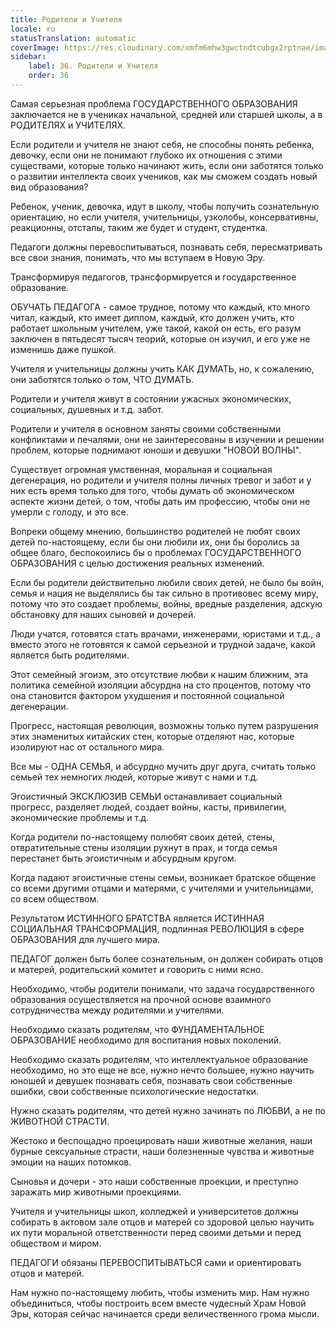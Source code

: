 ```yaml
---
title: Родители и Учителя
locale: ru
statusTranslation: automatic
coverImage: https://res.cloudinary.com/xmfm6mhw3gwctndtcubgx2rptnae/image/upload/v1740337243/small_cover_educacion_fundamental_a051170f1c.webp
sidebar:
    label: 36. Родители и Учителя
    order: 36
---
```

Самая серьезная проблема ГОСУДАРСТВЕННОГО ОБРАЗОВАНИЯ заключается не в учениках начальной, средней или старшей школы, а в РОДИТЕЛЯХ и УЧИТЕЛЯХ.

Если родители и учителя не знают себя, не способны понять ребенка, девочку, если они не понимают глубоко их отношения с этими существами, которые только начинают жить, если они заботятся только о развитии интеллекта своих учеников, как мы сможем создать новый вид образования?

Ребенок, ученик, девочка, идут в школу, чтобы получить сознательную ориентацию, но если учителя, учительницы, узколобы, консервативны, реакционны, отсталы, таким же будет и студент, студентка.

Педагоги должны перевоспитываться, познавать себя, пересматривать все свои знания, понимать, что мы вступаем в Новую Эру.

Трансформируя педагогов, трансформируется и государственное образование.

ОБУЧАТЬ ПЕДАГОГА - самое трудное, потому что каждый, кто много читал, каждый, кто имеет диплом, каждый, кто должен учить, кто работает школьным учителем, уже такой, какой он есть, его разум заключен в пятьдесят тысяч теорий, которые он изучил, и его уже не изменишь даже пушкой.

Учителя и учительницы должны учить КАК ДУМАТЬ, но, к сожалению, они заботятся только о том, ЧТО ДУМАТЬ.

Родители и учителя живут в состоянии ужасных экономических, социальных, душевных и т.д. забот.

Родители и учителя в основном заняты своими собственными конфликтами и печалями, они не заинтересованы в изучении и решении проблем, которые поднимают юноши и девушки "НОВОЙ ВОЛНЫ".

Существует огромная умственная, моральная и социальная дегенерация, но родители и учителя полны личных тревог и забот и у них есть время только для того, чтобы думать об экономическом аспекте жизни детей, о том, чтобы дать им профессию, чтобы они не умерли с голоду, и это все.

Вопреки общему мнению, большинство родителей не любят своих детей по-настоящему, если бы они любили их, они бы боролись за общее благо, беспокоились бы о проблемах ГОСУДАРСТВЕННОГО ОБРАЗОВАНИЯ с целью достижения реальных изменений.

Если бы родители действительно любили своих детей, не было бы войн, семья и нация не выделялись бы так сильно в противовес всему миру, потому что это создает проблемы, войны, вредные разделения, адскую обстановку для наших сыновей и дочерей.

Люди учатся, готовятся стать врачами, инженерами, юристами и т.д., а вместо этого не готовятся к самой серьезной и трудной задаче, какой является быть родителями.

Этот семейный эгоизм, это отсутствие любви к нашим ближним, эта политика семейной изоляции абсурдна на сто процентов, потому что она становится фактором ухудшения и постоянной социальной дегенерации.

Прогресс, настоящая революция, возможны только путем разрушения этих знаменитых китайских стен, которые отделяют нас, которые изолируют нас от остального мира.

Все мы - ОДНА СЕМЬЯ, и абсурдно мучить друг друга, считать только семьей тех немногих людей, которые живут с нами и т.д.

Эгоистичный ЭКСКЛЮЗИВ СЕМЬИ останавливает социальный прогресс, разделяет людей, создает войны, касты, привилегии, экономические проблемы и т.д.

Когда родители по-настоящему полюбят своих детей, стены, отвратительные стены изоляции рухнут в прах, и тогда семья перестанет быть эгоистичным и абсурдным кругом.

Когда падают эгоистичные стены семьи, возникает братское общение со всеми другими отцами и матерями, с учителями и учительницами, со всем обществом.

Результатом ИСТИННОГО БРАТСТВА является ИСТИННАЯ СОЦИАЛЬНАЯ ТРАНСФОРМАЦИЯ, подлинная РЕВОЛЮЦИЯ в сфере ОБРАЗОВАНИЯ для лучшего мира.

ПЕДАГОГ должен быть более сознательным, он должен собирать отцов и матерей, родительский комитет и говорить с ними ясно.

Необходимо, чтобы родители понимали, что задача государственного образования осуществляется на прочной основе взаимного сотрудничества между родителями и учителями.

Необходимо сказать родителям, что ФУНДАМЕНТАЛЬНОЕ ОБРАЗОВАНИЕ необходимо для воспитания новых поколений.

Необходимо сказать родителям, что интеллектуальное образование необходимо, но это еще не все, нужно нечто большее, нужно научить юношей и девушек познавать себя, познавать свои собственные ошибки, свои собственные психологические недостатки.

Нужно сказать родителям, что детей нужно зачинать по ЛЮБВИ, а не по ЖИВОТНОЙ СТРАСТИ.

Жестоко и беспощадно проецировать наши животные желания, наши бурные сексуальные страсти, наши болезненные чувства и животные эмоции на наших потомков.

Сыновья и дочери - это наши собственные проекции, и преступно заражать мир животными проекциями.

Учителя и учительницы школ, колледжей и университетов должны собирать в актовом зале отцов и матерей со здоровой целью научить их пути моральной ответственности перед своими детьми и перед обществом и миром.

ПЕДАГОГИ обязаны ПЕРЕВОСПИТЫВАТЬСЯ сами и ориентировать отцов и матерей.

Нам нужно по-настоящему любить, чтобы изменить мир. Нам нужно объединиться, чтобы построить всем вместе чудесный Храм Новой Эры, которая сейчас начинается среди величественного грома мысли.

